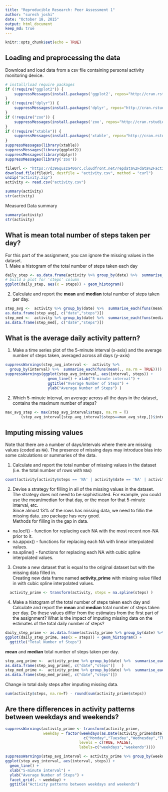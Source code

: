 ```yaml
---
title: "Reproducible Research: Peer Assessment 1"
author: "suresh joshi"
date: "October 18, 2015"
output: html_document
keep_md: true
---
```



```r
knitr::opts_chunk$set(echo = TRUE)
```


## Loading and preprocessing the data

Download and load data from a csv file containing personal activity monitoring device.

```r
# install/load require packages
if (!require("ggplot2")) {
    suppressMessages(install.packages('ggplot2', repos="http://cran.rstudio.com/"))
}  
if (!require("dplyr")) {
    suppressMessages(install.packages('dplyr', repos="http://cran.rstudio.com/"))
}
if (!require("zoo")) {
    suppressMessages(install.packages('zoo', repos="http://cran.rstudio.com/") )
}
if (!require("xtable")) {
    suppressMessages(install.packages('xtable', repos="http://cran.rstudio.com/") )
}
suppressMessages(library(xtable))                
suppressMessages(library(ggplot2))
suppressMessages(library(dplyr))
suppressMessages(library('zoo'))

fileUrl <- "https://d396qusza40orc.cloudfront.net/repdata%2Fdata%2Factivity.zip"
download.file(fileUrl, destfile = "activity.csv", method = "curl")
unzip("activity.zip")
activity <- read.csv("activity.csv")

summary(activity)
str(activity)
```

Measured Data summary
```r
summary(activity)
str(activity)
```


## What is mean total number of steps taken per day?
For this part of the assignment, you can ignore the missing values in the dataset.  
1. Make a histogram of the total number of steps taken each day
```r
daily_step <- as.data.frame(activity %>% group_by(date) %>%  summarise_each(funs(sum)))
# build a plot for 'steps' column
ggplot(daily_step, aes(x = steps)) + geom_histogram()
```

2. Calculate and report the **mean** and **median** total number of steps taken per day.  
```r
step_avg <-  activity %>% group_by(date) %>%  summarise_each(funs(mean))
as.data.frame(step_avg[, c("date","steps")])
step_med <-  activity %>% group_by(date) %>%  summarise_each(funs(median))
as.data.frame(step_med[, c("date","steps")])
```

## What is the average daily activity pattern?  
1. Make a time series plot of the 5-minute interval (x-axis) and the average number of steps taken, averaged across all days (y-axis)
```r
suppressWarnings(step_avg_interval <-  activity %>% 
  group_by(interval) %>%  summarise_each(funs(mean(., na.rm = TRUE))))
suppressWarnings(ggplot(step_avg_interval, aes(interval, steps)) +
                   geom_line() + xlab("5-minute interval") + 
                   ggtitle("Average Number of Steps") +
                   ylab("Average Number of Steps") )
```
  
2. Which 5-minute interval, on average across all the days in the dataset, contains the maximum number of steps?  

```r
max_avg_step <- max(step_avg_interval$steps, na.rm = T)
       (step_avg_interval[step_avg_interval$steps==max_avg_step,])$interval[1]
```		
		



## Imputing missing values

Note that there are a number of days/intervals where there are missing
values (coded as `NA`). The presence of missing days may introduce
bias into some calculations or summaries of the data.

1. Calculate and report the total number of missing values in the dataset (i.e. the total number of rows with `NA`s)  

```r
count(activity[activity$steps == 'NA' | activity$date == 'NA' | activity$interval=='NA', ])$n
```

2. Devise a strategy for filling in all of the missing values in the dataset. The strategy does not need to be sophisticated. For example, you could use the mean/median for that day, or the mean for that 5-minute interval, etc.    
Since almost 13% of the rows has missing data, we need to fillin the missing data. zoo package has very good.  
Methods for filling in the gap in data.  
  - na.locf()	-	function for replacing each NA with the most recent non-NA prior to it.  
  - na.appox()	-	functions for replacing each NA with linear interpolated values.
  - na.spline()	-	functions for replacing each NA with cubic spline interpolated values.
			

3. Create a new dataset that is equal to the original dataset but with the missing data filled in.  
Creating new data frame named **activity_prime** with missing value filled in with cubic spline interpolated values.  
```r
  activity_prime <- transform(activity, steps = na.spline(steps) )
```

4. Make a histogram of the total number of steps taken each day and Calculate and report the **mean** and **median** total number of steps taken per day. Do these values differ from the estimates from the first part of the assignment? What is the impact of imputing missing data on the estimates of the total daily number of steps? 

```r
daily_step_prime <- as.data.frame(activity_prime %>% group_by(date) %>%  summarise_each(funs(sum)))
ggplot(daily_step_prime, aes(x = steps)) + geom_histogram() +
  ggtitle("Total Number of Steps")
```

  
 **mean** and **median** total number of steps taken per day.  
```r
step_avg_prime <-  activity_prime %>% group_by(date) %>%  summarise_each(funs(mean))
as.data.frame(step_avg_prime[, c("date","steps")]	)
step_med_prime <-  activity_prime %>% group_by(date) %>%  summarise_each(funs(median))
as.data.frame(step_med_prime[, c("date","steps")])
```


Change in total daily steps after imputing missing data.  

```r
sum(activity$steps, na.rm=T) - round(sum(activity_prime$steps)) 
```
## Are there differences in activity patterns between weekdays and weekends?  

```r
suppressWarnings(activity_prime <- transform(activity_prime, 
                 weekday = factor(weekdays(as.Date(activity_prime$date)) %in% 
                                   c("Monday","Tuesday","Wednesday","Thursday","Friday"),
                                 levels = c(TRUE, FALSE),
                                 labels=c("weekdays","weekends"))))

suppressWarnings(step_avg_interval <- activity_prime %>% group_by(weekday,interval) %>% summarise_each(funs(mean)))
ggplot(step_avg_interval, aes(interval, steps)) + 
  geom_line() + 
  xlab("5-minute interval") + 
  ylab("Average Number of Steps") + 
  facet_grid(. ~ weekday) +
  ggtitle("Activity patterns between weekdays and weekends")
        
```



